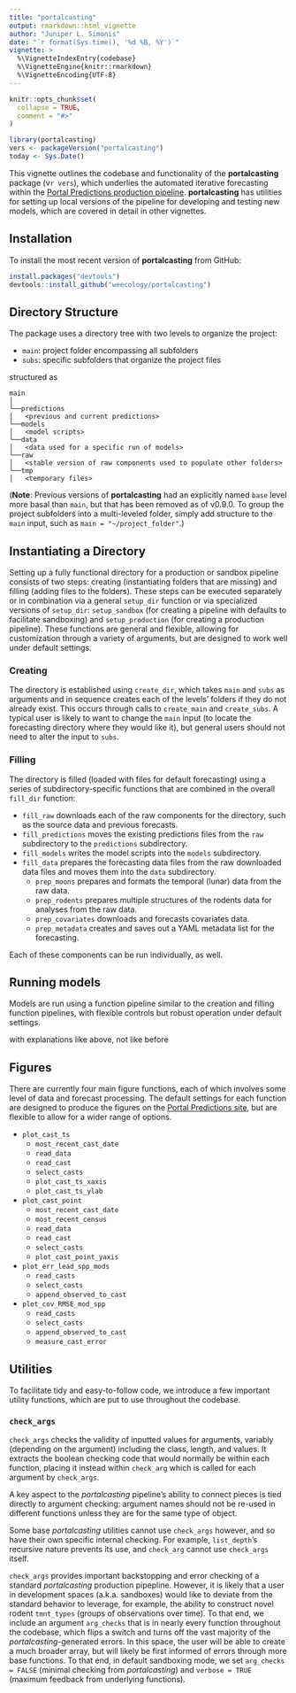 ```yaml
---
title: "portalcasting"
output: rmarkdown::html_vignette
author: "Juniper L. Simonis"
date: "`r format(Sys.time(), '%d %B, %Y')`"
vignette: >
  %\VignetteIndexEntry{codebase}
  %\VignetteEngine{knitr::rmarkdown}
  %\VignetteEncoding{UTF-8}
---
```


```r
knitr::opts_chunk$set(
  collapse = TRUE,
  comment = "#>"
)
```

```r
library(portalcasting)
vers <- packageVersion("portalcasting")
today <- Sys.Date()
```

This vignette outlines the codebase and functionality of the **portalcasting** package (v`r vers`), which underlies the automated iterative forecasting within the [Portal Predictions production pipeline](https://github.com/weecology/portalPredictions). **portalcasting** has utilities for setting up local versions of the pipeline for developing and testing new models, which are covered in detail in other vignettes.

## Installation

To install the most recent version of **portalcasting** from GitHub:

```r
install.packages("devtools")
devtools::install_github("weecology/portalcasting")
```

## Directory Structure

The package uses a directory tree with two levels to organize the project:

* `main`: project folder encompassing all subfolders
* `subs`: specific subfolders that organize the project files
 
structured as

```
main
│
└──predictions
│   <previous and current predictions>
└──models
│   <model scripts>
└──data
│   <data used for a specific run of models>
└──raw
│   <stable version of raw components used to populate other folders>
└──tmp
│   <temporary files>
```

(**Note**: Previous versions of **portalcasting** had an explicitly named `base` level more basal than `main`, but that has been removed as of v0.9.0. To group the project subfolders into a multi-leveled folder, simply add structure to the `main` input, such as `main = "~/project_folder"`.)

## Instantiating a Directory

Setting up a fully functional directory for a production or sandbox pipeline consists of two steps: creating (instantiating folders that are missing) and filling (adding files to the folders). These steps can be executed separately or in combination via a general `setup_dir` function or via specialized versions of `setup_dir`: `setup_sandbox` (for creating a pipeline with defaults to facilitate sandboxing) and `setup_production` (for creating a production pipeline). These functions are general and flexible, allowing for customization through a variety of arguments, but are designed to work well under default settings.

### Creating 

The directory is established using `create_dir`, which takes `main` and `subs` as arguments and in sequence creates each of the levels' folders if they do not already exist. This occurs through calls to `create_main` and `create_subs`. A typical user is likely to want to change the `main` input (to locate the forecasting directory where they would like it), but general users should not need to alter the input to `subs`.

### Filling 

The directory is filled (loaded with files for default forecasting) using a series of subdirectory-specific functions that are combined in the overall `fill_dir` function:

* `fill_raw` downloads each of the raw components for the directory, such as the source data and previous forecasts.
* `fill_predictions` moves the existing predictions files from the `raw` subdirectory to the `predictions` subdirectory.
* `fill_models` writes the model scripts into the `models` subdirectory.
* `fill_data` prepares the forecasting data files from the raw downloaded data files and moves them into the `data` subdirectory.
  * `prep_moons` prepares and formats the temporal (lunar) data from the raw data.
  * `prep_rodents` prepares multiple structures of the rodents data for analyses from the raw data.
  * `prep_covariates` downloads and forecasts covariates data.
  * `prep_metadata` creates and saves out a YAML metadata list for the forecasting. 

Each of these components can be run individually, as well.

## Running models

Models are run using a function pipeline similar to the creation and filling function pipelines, with flexible controls but robust operation under default settings.

<function pipeline> with explanations like above, not like before

## Figures

There are currently four main figure functions, each of which involves some level of data and forecast processing. The default settings for each function are designed to produce the figures on the [Portal Predictions site](http://portal.naturecast.org/), but are flexible to allow for a wider range of options. 

* `plot_cast_ts`
  * `most_recent_cast_date`
  * `read_data`
  * `read_cast`
  * `select_casts`
  * `plot_cast_ts_xaxis`
  * `plot_cast_ts_ylab`
* `plot_cast_point`
  * `most_recent_cast_date`
  * `most_recent_census`
  * `read_data`
  * `read_cast`
  * `select_casts`
  * `plot_cast_point_yaxis`
* `plot_err_lead_spp_mods`
  * `read_casts`
  * `select_casts`
  * `append_observed_to_cast`
* `plot_cov_RMSE_mod_spp`
  * `read_casts`
  * `select_casts`
  * `append_observed_to_cast`
  * `measure_cast_error`




## Utilities

To facilitate tidy and easy-to-follow code, we introduce a few important utility functions, which are put to use throughout the codebase.

### `check_args`

`check_args` checks the validity of inputted values for arguments, variably (depending on the argument) including the class, length, and values. It extracts the boolean checking code that would normally be within each function, placing it instead within `check_arg` which is called for each argument by `check_args`.

A key aspect to the *portalcasting* pipeline's ability to connect pieces is tied directly to argument checking: argument names should not be re-used in different functions unless they are for the same type of object. 

Some base *portalcasting* utilities cannot use `check_args` however, and so have their own specific internal checking. For example, `list_depth`'s recursive nature prevents its use, and `check_arg` cannot use `check_args` itself. 

`check_args` provides important backstopping and error checking of a standard *portalcasting* production pipepline. However, it is likely that a user in development spaces (a.k.a. sandboxes) would like to deviate from the standard behavior to leverage, for example, the ability to construct novel rodent `tmnt_types` (groups of observations over time). To that end, we include an argument `arg_checks` that is in nearly every function throughout the codebase, which flips a switch and turns off the vast majority of the *portalcasting*-generated errors. In this space, the user will be able to create a much broader array, but will likely be first informed of errors through more base functions. To that end, in default sandboxing mode, we set `arg_checks = FALSE` (minimal checking from *portalcasting*) and `verbose = TRUE` (maximum feedback from underlying functions).


